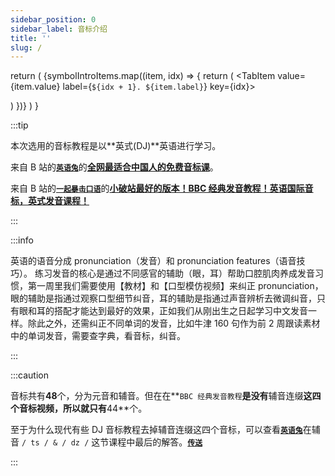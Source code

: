 ```yaml
---
sidebar_position: 0
sidebar_label: 音标介绍
title: ''
slug: /
---
```



  return (
    <Tabs className="unique-tabs flex-row-center">
      {symbolIntroItems.map((item, idx) => {
        return (
          <TabItem value={item.value} label={`${idx + 1}. ${item.label}`} key={idx}>
            <div className="flex-row-center">
              <BilibiliEmbedRenderer aid={item.aid} page={item.page} />
            </div>
          </TabItem>
        )
      })}
    </Tabs>
  )
}

<IntroContainer></IntroContainer>

:::tip

本次选用的音标教程是以**英式(DJ)**英语进行学习。

来自 B 站的[**`英语兔`**](https://space.bilibili.com/483162496)的[**全网最适合中国人的免费音标课**](https://www.bilibili.com/video/av414096645?zw)。

来自 B 站的[**`一起暴击口语`**](https://space.bilibili.com/433248184)的[**小破站最好的版本！BBC
经典发音教程！英语国际音标，英式发音课程！**](https://www.bilibili.com/video/av54685652?zw)

:::

:::info

英语的语音分成 pronunciation（发音）和 pronunciation features（语音技巧）。
练习发音的核心是通过不同感官的辅助（眼，耳）帮助口腔肌肉养成发音习惯，第一周里我们需要使用【教材】和【口型模仿视频】来纠正 pronunciation，眼的辅助是指通过观察口型细节纠音，耳的辅助是指通过声音辨析去微调纠音，只有眼和耳的搭配才能达到最好的效果，正如我们从刚出生之日起学习中文发音一样。除此之外，还需纠正不同单词的发音，比如牛津 160 句作为前 2 周跟读素材中的单词发音，需要查字典，看音标，纠音。

:::

:::caution

音标共有**48**个，分为元音和辅音。但在在**`BBC 经典发音教程`**是没有**辅音连缀**这四个音标视频，所以就只有**44**个。

至于为什么现代有些 DJ 音标教程去掉辅音连缀这四个音标，可以查看[**`英语兔`**](https://space.bilibili.com/483162496)在辅音 `/ ts / & / dz /` 这节课程中最后的解答。[**`传送`**](./consonant/other)

:::
